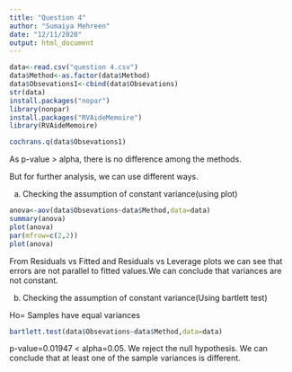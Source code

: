 ---
title: "Question 4"
author: "Sumaiya Mehreen"
date: "12/11/2020"
output: html_document
---

```{r}
data<-read.csv("question 4.csv")
data$Method<-as.factor(data$Method)
data$Obsevations1<-cbind(data$Obsevations)
str(data)
install.packages("nopar")
library(nonpar)
install.packages("RVAideMemoire")
library(RVAideMemoire)
```

```{r}
cochrans.q(data$Obsevations1)
```

As p-value > alpha, there is no difference among the methods.

But for further analysis, we can use different ways.

a) Checking the assumption of constant variance(using plot)
```{r}
anova<-aov(data$Obsevations~data$Method,data=data)
summary(anova)
plot(anova)
par(mfrow=c(2,2))
plot(anova)
```

From Residuals vs Fitted and Residuals vs Leverage plots we can see that errors are not parallel to fitted values.We can conclude that variances are not constant.

b) Checking the assumption of constant variance(Using bartlett test)

Ho= Samples have equal variances

```{r}
bartlett.test(data$Obsevations~data$Method,data=data)
```

p-value=0.01947 < alpha=0.05. We reject the null hypothesis. We can conclude that at least one of the sample variances is different.
